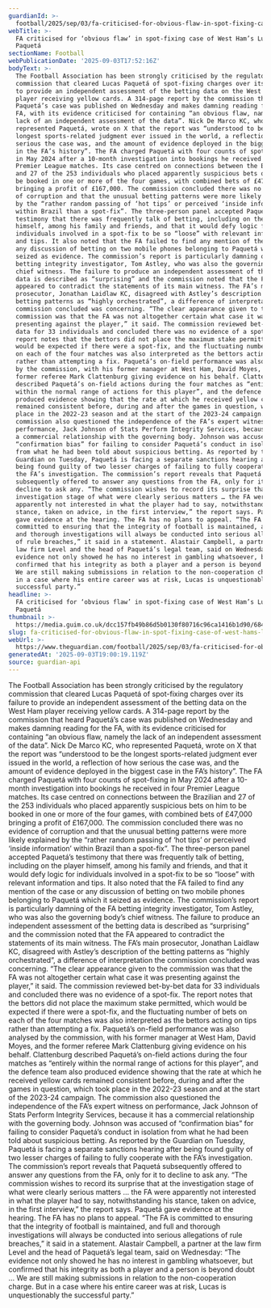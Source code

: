 ```yaml
---
guardianId: >-
  football/2025/sep/03/fa-criticised-for-obvious-flaw-in-spot-fixing-case-of-west-hams-lucas-paqueta
webTitle: >-
  FA criticised for ‘obvious flaw’ in spot-fixing case of West Ham’s Lucas
  Paquetá
sectionName: Football
webPublicationDate: '2025-09-03T17:52:16Z'
bodyText: >-
  The Football Association has been strongly criticised by the regulatory
  commission that cleared Lucas Paquetá of spot-fixing charges over its failure
  to provide an independent assessment of the betting data on the West Ham
  player receiving yellow cards. A 314-page report by the commission that heard
  Paquetá’s case was published on Wednesday and makes damning reading for the
  FA, with its evidence criticised for containing “an obvious flaw, namely the
  lack of an independent assessment of the data”. Nick De Marco KC, who
  represented Paquetá, wrote on X that the report was “understood to be the
  longest sports-related judgment ever issued in the world, a reflection of how
  serious the case was, and the amount of evidence deployed in the biggest case
  in the FA’s history”. The FA charged Paquetá with four counts of spot-fixing
  in May 2024 after a 10-month investigation into bookings he received in four
  Premier League matches. Its case centred on connections between the Brazilian
  and 27 of the 253 individuals who placed apparently suspicious bets on him to
  be booked in one or more of the four games, with combined bets of £47,000
  bringing a profit of £167,000. The commission concluded there was no evidence
  of corruption and that the unusual betting patterns were more likely explained
  by the “rather random passing of ‘hot tips’ or perceived ‘inside information’
  within Brazil than a spot-fix”. The three-person panel accepted Paquetá’s
  testimony that there was frequently talk of betting, including on the player
  himself, among his family and friends, and that it would defy logic for
  individuals involved in a spot-fix to be so “loose” with relevant information
  and tips. It also noted that the FA failed to find any mention of the case or
  any discussion of betting on two mobile phones belonging to Paquetá which it
  seized as evidence. The commission’s report is particularly damning of the FA
  betting integrity investigator, Tom Astley, who was also the governing body’s
  chief witness. The failure to produce an independent assessment of the betting
  data is described as “surprising” and the commission noted that the FA
  appeared to contradict the statements of its main witness. The FA’s main
  prosecutor, Jonathan Laidlaw KC, disagreed with Astley’s description of the
  betting patterns as “highly orchestrated”, a difference of interpretation the
  commission concluded was concerning. “The clear appearance given to the
  commission was that the FA was not altogether certain what case it was
  presenting against the player,” it said. The commission reviewed bet-by-bet
  data for 33 individuals and concluded there was no evidence of a spot-fix. The
  report notes that the bettors did not place the maximum stake permitted, which
  would be expected if there were a spot-fix, and the fluctuating number of bets
  on each of the four matches was also interpreted as the bettors acting on tips
  rather than attempting a fix. Paquetá’s on-field performance was also analysed
  by the commission, with his former manager at West Ham, David Moyes, and the
  former referee Mark Clattenburg giving evidence on his behalf. Clattenburg
  described Paquetá’s on-field actions during the four matches as “entirely
  within the normal range of actions for this player”, and the defence team also
  produced evidence showing that the rate at which he received yellow cards
  remained consistent before, during and after the games in question, which took
  place in the 2022-23 season and at the start of the 2023-24 campaign. The
  commission also questioned the independence of the FA’s expert witness on
  performance, Jack Johnson of Stats Perform Integrity Services, because it has
  a commercial relationship with the governing body. Johnson was accused of
  “confirmation bias” for failing to consider Paquetá’s conduct in isolation
  from what he had been told about suspicious betting. As reported by the
  Guardian on Tuesday, Paquetá is facing a separate sanctions hearing after
  being found guilty of two lesser charges of failing to fully cooperate with
  the FA’s investigation. The commission’s report reveals that Paquetá
  subsequently offered to answer any questions from the FA, only for it to
  decline to ask any. “The commission wishes to record its surprise that at the
  investigation stage of what were clearly serious matters … the FA were
  apparently not interested in what the player had to say, notwithstanding his
  stance, taken on advice, in the first interview,” the report says. Paquetá
  gave evidence at the hearing. The FA has no plans to appeal. “The FA is
  committed to ensuring that the integrity of football is maintained, and full
  and thorough investigations will always be conducted into serious allegations
  of rule breaches,” it said in a statement. Alastair Campbell, a partner at the
  law firm Level and the head of Paquetá’s legal team, said on Wednesday: “The
  evidence not only showed he has no interest in gambling whatsoever, but
  confirmed that his integrity as both a player and a person is beyond doubt …
  We are still making submissions in relation to the non-cooperation charge. But
  in a case where his entire career was at risk, Lucas is unquestionably the
  successful party.”
headline: >-
  FA criticised for ‘obvious flaw’ in spot-fixing case of West Ham’s Lucas
  Paquetá
thumbnail: >-
  https://media.guim.co.uk/dcc157fb49b86d5b0130f80716c96ca1416b1d90/684_0_2522_2018/500.jpg
slug: fa-criticised-for-obvious-flaw-in-spot-fixing-case-of-west-hams-lucas-paqueta
webUrl: >-
  https://www.theguardian.com/football/2025/sep/03/fa-criticised-for-obvious-flaw-in-spot-fixing-case-of-west-hams-lucas-paqueta
generatedAt: '2025-09-03T19:00:19.119Z'
source: guardian-api
---
```

The Football Association has been strongly criticised by the regulatory commission that cleared Lucas Paquetá of spot-fixing charges over its failure to provide an independent assessment of the betting data on the West Ham player receiving yellow cards. A 314-page report by the commission that heard Paquetá’s case was published on Wednesday and makes damning reading for the FA, with its evidence criticised for containing “an obvious flaw, namely the lack of an independent assessment of the data”. Nick De Marco KC, who represented Paquetá, wrote on X that the report was “understood to be the longest sports-related judgment ever issued in the world, a reflection of how serious the case was, and the amount of evidence deployed in the biggest case in the FA’s history”. The FA charged Paquetá with four counts of spot-fixing in May 2024 after a 10-month investigation into bookings he received in four Premier League matches. Its case centred on connections between the Brazilian and 27 of the 253 individuals who placed apparently suspicious bets on him to be booked in one or more of the four games, with combined bets of £47,000 bringing a profit of £167,000. The commission concluded there was no evidence of corruption and that the unusual betting patterns were more likely explained by the “rather random passing of ‘hot tips’ or perceived ‘inside information’ within Brazil than a spot-fix”. The three-person panel accepted Paquetá’s testimony that there was frequently talk of betting, including on the player himself, among his family and friends, and that it would defy logic for individuals involved in a spot-fix to be so “loose” with relevant information and tips. It also noted that the FA failed to find any mention of the case or any discussion of betting on two mobile phones belonging to Paquetá which it seized as evidence. The commission’s report is particularly damning of the FA betting integrity investigator, Tom Astley, who was also the governing body’s chief witness. The failure to produce an independent assessment of the betting data is described as “surprising” and the commission noted that the FA appeared to contradict the statements of its main witness. The FA’s main prosecutor, Jonathan Laidlaw KC, disagreed with Astley’s description of the betting patterns as “highly orchestrated”, a difference of interpretation the commission concluded was concerning. “The clear appearance given to the commission was that the FA was not altogether certain what case it was presenting against the player,” it said. The commission reviewed bet-by-bet data for 33 individuals and concluded there was no evidence of a spot-fix. The report notes that the bettors did not place the maximum stake permitted, which would be expected if there were a spot-fix, and the fluctuating number of bets on each of the four matches was also interpreted as the bettors acting on tips rather than attempting a fix. Paquetá’s on-field performance was also analysed by the commission, with his former manager at West Ham, David Moyes, and the former referee Mark Clattenburg giving evidence on his behalf. Clattenburg described Paquetá’s on-field actions during the four matches as “entirely within the normal range of actions for this player”, and the defence team also produced evidence showing that the rate at which he received yellow cards remained consistent before, during and after the games in question, which took place in the 2022-23 season and at the start of the 2023-24 campaign. The commission also questioned the independence of the FA’s expert witness on performance, Jack Johnson of Stats Perform Integrity Services, because it has a commercial relationship with the governing body. Johnson was accused of “confirmation bias” for failing to consider Paquetá’s conduct in isolation from what he had been told about suspicious betting. As reported by the Guardian on Tuesday, Paquetá is facing a separate sanctions hearing after being found guilty of two lesser charges of failing to fully cooperate with the FA’s investigation. The commission’s report reveals that Paquetá subsequently offered to answer any questions from the FA, only for it to decline to ask any. “The commission wishes to record its surprise that at the investigation stage of what were clearly serious matters … the FA were apparently not interested in what the player had to say, notwithstanding his stance, taken on advice, in the first interview,” the report says. Paquetá gave evidence at the hearing. The FA has no plans to appeal. “The FA is committed to ensuring that the integrity of football is maintained, and full and thorough investigations will always be conducted into serious allegations of rule breaches,” it said in a statement. Alastair Campbell, a partner at the law firm Level and the head of Paquetá’s legal team, said on Wednesday: “The evidence not only showed he has no interest in gambling whatsoever, but confirmed that his integrity as both a player and a person is beyond doubt … We are still making submissions in relation to the non-cooperation charge. But in a case where his entire career was at risk, Lucas is unquestionably the successful party.”
